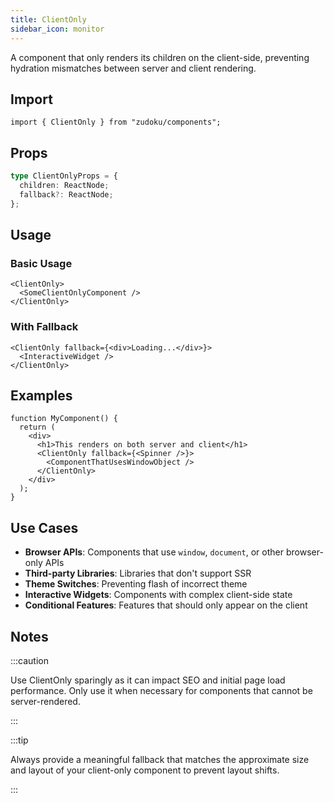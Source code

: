 ```yaml
---
title: ClientOnly
sidebar_icon: monitor
---
```


A component that only renders its children on the client-side, preventing hydration mismatches
between server and client rendering.

## Import

```tsx
import { ClientOnly } from "zudoku/components";
```

## Props

```ts
type ClientOnlyProps = {
  children: ReactNode;
  fallback?: ReactNode;
};
```

## Usage

### Basic Usage

```tsx
<ClientOnly>
  <SomeClientOnlyComponent />
</ClientOnly>
```

### With Fallback

```tsx
<ClientOnly fallback={<div>Loading...</div>}>
  <InteractiveWidget />
</ClientOnly>
```

## Examples

```tsx
function MyComponent() {
  return (
    <div>
      <h1>This renders on both server and client</h1>
      <ClientOnly fallback={<Spinner />}>
        <ComponentThatUsesWindowObject />
      </ClientOnly>
    </div>
  );
}
```

## Use Cases

- **Browser APIs**: Components that use `window`, `document`, or other browser-only APIs
- **Third-party Libraries**: Libraries that don't support SSR
- **Theme Switches**: Preventing flash of incorrect theme
- **Interactive Widgets**: Components with complex client-side state
- **Conditional Features**: Features that should only appear on the client

## Notes

:::caution

Use ClientOnly sparingly as it can impact SEO and initial page load performance. Only use
it when necessary for components that cannot be server-rendered.

:::

:::tip

Always provide a meaningful fallback that matches the approximate size and layout of your
client-only component to prevent layout shifts.

:::
